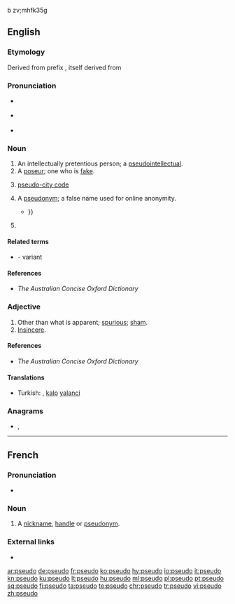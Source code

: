 {{also|pseudo-|pseŭdo-}}b zv;mhfk35g

==English==

===Etymology===
Derived from prefix {{m|en|pseudo-}}, itself derived from {{etyl|grc|en}} {{m|grc|ψευδής||false, lying}}

===Pronunciation===
* {{a|RP}} {{IPA|/ˈs(j)uːdəʊ/|lang=en}}
* {{a|US}} {{IPA|/ˈsuːdoʊ/|lang=en}}
* {{rhymes|uːdəʊ|lang=en}}

===Noun===
{{en-noun}}

# An intellectually pretentious person; a [[pseudointellectual]].
# A [[poseur]]; one who is [[fake]].
# {{label|en|travel industry|informal}} [[pseudo-city code]]
# {{label|en|Internet}} A [[pseudonym]]; a false name used for online anonymity.
#* {{quote-book|year=2011|author=Divina Frau-Meigs|title=Media Matters in the Cultural Contradictions of the "Information Society"|page=299|passage=Issues such as verifiability (for age declared), anonymity (in spite of '''pseudos''' and avatars) and traceability are at stake{{...}}}}
# {{short for|pseudoephedrine|lang=en}}

====Related terms====
* {{l|en|pseud}} - variant

====References====
* ''The Australian Concise Oxford Dictionary''

===Adjective===
{{en-adj|-}}

# Other than what is apparent; [[spurious]]; [[sham]].
# [[insincere|Insincere]].

====References====
* ''The Australian Concise Oxford Dictionary''

====Translations====
{{trans-top|spurious, sham}}
{{trans-mid}}
{{trans-bottom}}

{{trans-see|insincere}}

{{checktrans-top}}
* Turkish: {{t+|tr|sahte}}, [[kalp]] [[yalanci]]
{{trans-mid}}
{{trans-bottom}}

===Anagrams===
* {{l|en|does up}}, {{l|en|souped}}

----

==French==

===Pronunciation===
* {{IPA|/psødo/|lang=fr}}

===Noun===
{{fr-noun|m}}

# {{label|fr|chiefly|Internet slang}} A [[nickname]], [[handle]] or [[pseudonym]].

===External links===
* {{R:TLFi}}

[[ar:pseudo]]
[[de:pseudo]]
[[fr:pseudo]]
[[ko:pseudo]]
[[hy:pseudo]]
[[io:pseudo]]
[[it:pseudo]]
[[kn:pseudo]]
[[ku:pseudo]]
[[lt:pseudo]]
[[hu:pseudo]]
[[ml:pseudo]]
[[pl:pseudo]]
[[pt:pseudo]]
[[sq:pseudo]]
[[fi:pseudo]]
[[ta:pseudo]]
[[te:pseudo]]
[[chr:pseudo]]
[[tr:pseudo]]
[[vi:pseudo]]
[[zh:pseudo]]